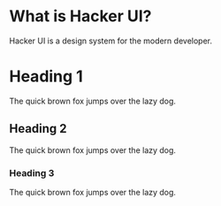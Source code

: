 
# What is Hacker UI?

Hacker UI is a design system for the modern developer.

# Heading 1

The quick brown fox jumps over the lazy dog.

## Heading 2

The quick brown fox jumps over the lazy dog.

### Heading 3

The quick brown fox jumps over the lazy dog.

<GhostButtons title="Ghost Buttons Example" />
